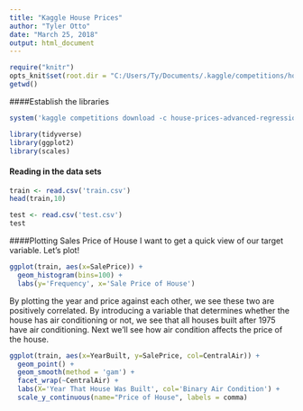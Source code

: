 ---
title: "Kaggle House Prices"
author: "Tyler Otto"
date: "March 25, 2018"
output: html_document
---

```{r "setup", include=FALSE}
require("knitr")
opts_knit$set(root.dir = "C:/Users/Ty/Documents/.kaggle/competitions/house-prices-advanced-regression-techniques")
getwd()
```

####Establish the libraries
```{r,include=FALSE}
system('kaggle competitions download -c house-prices-advanced-regression-techniques')
```

```{r, message = FALSE,warning = FALSE}
library(tidyverse)
library(ggplot2)
library(scales)
```


#### Reading in the data sets
```{r, results=FALSE}
train <- read.csv('train.csv')
head(train,10)

test <- read.csv('test.csv')
test
```

####Plotting Sales Price of House
I want to get a quick view of our target variable. Let's plot!
```{r, message = FALSE,warning = FALSE}
ggplot(train, aes(x=SalePrice)) +
  geom_histogram(bins=100) +
  labs(y='Frequency', x='Sale Price of House')
```

By plotting the year and price against each other, we see these two are positively correlated. By introducing a variable that determines whether the house has air conditioning or not, we see that all houses built after 1975 have air conditioning. Next we'll see how air condition affects the price of the house.

```{r, echo=FALSE, results=FALSE, warning= FALSE}
ggplot(train, aes(x=YearBuilt, y=SalePrice, col=CentralAir)) +
  geom_point() +
  geom_smooth(method = 'gam') +
  facet_wrap(~CentralAir) +
  labs(X='Year That House Was Built', col='Binary Air Condition') +
  scale_y_continuous(name="Price of House", labels = comma)
```

